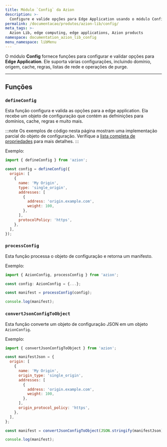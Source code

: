 ```yaml
---
title: Módulo `Config` da Azion
description: >-
  Configure e valide opções para Edge Application usando o módulo Config.
permalink: /documentacao/produtos/azion-lib/config/
meta_tags: >-
  Azion Lib, edge computing, edge applications, Azion products
namespace: documentation_azion_lib_config
menu_namespace: libMenu
---
```



O módulo **Config** fornece funções para configurar e validar opções para **Edge Application**. Ele suporta várias configurações, incluindo domínio, origem, cache, regras, listas de rede e operações de purge.

<LinkButton link="/pt-br/documentacao/produtos/azion-lib/visao-geral/" label="Saiba mais sobre as Azion Libraries" severity="secondary"  />

---

## Funções

### `defineConfig`

Esta função configura e valida as opções para a edge application. Ela recebe um objeto de configuração que contém as defninições para domínios, cache, regras e muito mais.

:::note
Os exemplos de código nesta página mostram uma implementação parcial do objeto de configuração. Verifique a [lista completa de propriedades](/pt-br/documentacao/devtools/cli/configs/azion-config-js/) para mais detalhes.
:::

Exemplo:

```js
import { defineConfig } from 'azion';

const config = defineConfig({
  origin: [
    {
      name: 'My Origin',
      type: 'single_origin',
      addresses: [
        {
          address: 'origin.example.com',
          weight: 100,
        },
      ],
      protocolPolicy: 'https',
    },
  ],
});
```

### `processConfig`

Esta função processa o objeto de configuração e retorna um manifesto.

Exemplo:

```ts
import { AzionConfig, processConfig } from 'azion';

const config: AzionConfig = {...};

const manifest = processConfig(config);

console.log(manifest);
```

### `convertJsonConfigToObject`

Esta função converte um objeto de configuração JSON em um objeto `AzionConfig`.

Exemplo:

```javascript
import { convertJsonConfigToObject } from 'azion';

const manifestJson = {
  origin: [
    {
      name: 'My Origin',
      origin_type: 'single_origin',
      addresses: [
        {
          address: 'origin.example.com',
          weight: 100,
        },
      ],
      origin_protocol_policy: 'https',
    },
  ],
};

const manifest = convertJsonConfigToObject(JSON.stringify(manifestJson));

console.log(manifest);
```
